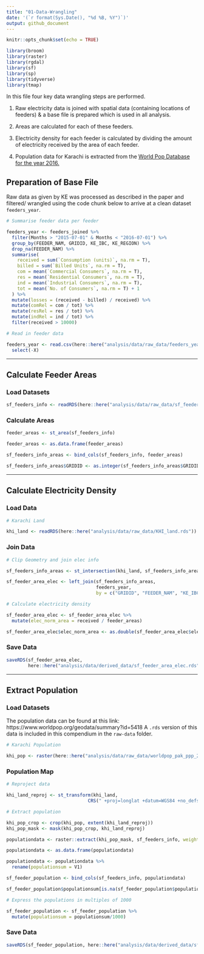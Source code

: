 ```yaml
---
title: "01-Data-Wrangling"
date: '(`r format(Sys.Date(), "%d %B, %Y")`)'
output: github_document
---
```


```r
knitr::opts_chunk$set(echo = TRUE)

library(broom)
library(raster)
library(rgdal)
library(sf)
library(sp)
library(tidyverse)
library(tmap)
```

In this file four key data wrangling steps are performed.

1. Raw electricity data is joined with spatial data (containing locations of feeders) & a base file is prepared which is used in all analysis.

2. Areas are calculated for each of these feeders.

3. Electricity density for each feeder is calculated by dividing the amount of electricity received by the area of each feeder.

4. Population data for Karachi is extracted from the [World Pop Database for the year 2016.](https://www.worldpop.org/geodata/summary?id=5418)

## Preparation of Base File

Raw data as given by KE was processed as described in the paper and filtered/ wrangled using the code chunk below to arrive at a clean dataset `feeders_year`.

```r
# Summarise feeder data per feeder

feeders_year <- feeders_joined %>%
  filter(Months > "2015-07-01" & Months < "2016-07-01") %>%
  group_by(FEEDER_NAM, GRIDID, KE_IBC, KE_REGION) %>%
  drop_na(FEEDER_NAM) %>%
  summarise(
    received = sum(`Consumption (units)`, na.rm = T),
    billed = sum(`Billed Units`, na.rm = T),
    com = mean(`Commercial Consumers`, na.rm = T),
    res = mean(`Residential Consumers`, na.rm = T),
    ind = mean(`Industrial Consumers`, na.rm = T),
    tot = mean(`No. of Consumers`, na.rm = T) + 1
  ) %>%
  mutate(losses = (received - billed) / received) %>%
  mutate(comRel = com / tot) %>%
  mutate(resRel = res / tot) %>%
  mutate(indRel = ind / tot) %>%
  filter(received > 10000)
```

```r
# Read in feeder data

feeders_year <- read.csv(here::here("analysis/data/raw_data/feeders_year.csv")) %>% 
  select(-X)
```

---

## Calculate Feeder Areas

### Load Datasets

```r
sf_feeders_info <- readRDS(here::here("analysis/data/raw_data/sf_feeders_info.rds"))

```

### Calculate Areas

```r
feeder_areas <- st_area(sf_feeders_info)

feeder_areas <- as.data.frame(feeder_areas)

sf_feeders_info_areas <- bind_cols(sf_feeders_info, feeder_areas)

sf_feeders_info_areas$GRIDID <- as.integer(sf_feeders_info_areas$GRIDID)
```

---

## Calculate Electricity Density

### Load Data

```r
# Karachi Land

khi_land <- readRDS(here::here("analysis/data/raw_data/KHI_land.rds"))

```

### Join Data

```r
# Clip Geometry and join elec info

sf_feeders_info_areas <- st_intersection(khi_land, sf_feeders_info_areas)

sf_feeder_area_elec <- left_join(sf_feeders_info_areas, 
                                 feeders_year,
                                 by = c("GRIDID", "FEEDER_NAM", "KE_IBC", "KE_REGION"))
```

```r
# Calculate electricity density

sf_feeder_area_elec <- sf_feeder_area_elec %>% 
  mutate(elec_norm_area = received / feeder_areas)

sf_feeder_area_elec$elec_norm_area <- as.double(sf_feeder_area_elec$elec_norm_area)

```

### Save Data

```r
saveRDS(sf_feeder_area_elec,
        here::here("analysis/data/derived_data/sf_feeder_area_elec.rds"))
```

---

## Extract Population

### Load Datasets

The population data can be found at this link: https://www.worldpop.org/geodata/summary?id=5418
A `.rds` version of this data is included in this compendium in the `raw-data` folder.

```r
# Karachi Population

khi_pop <- raster(here::here("analysis/data/raw_data/worldpop_pak_ppp_2016.tif"))
```

### Population Map

```r

# Reproject data

khi_land_reproj <- st_transform(khi_land, 
                              CRS(" +proj=longlat +datum=WGS84 +no_defs +ellps=WGS84 +towgs84=0,0,0"))

# Extract population

khi_pop_crop <- crop(khi_pop, extent(khi_land_reproj))
khi_pop_mask <- mask(khi_pop_crop, khi_land_reproj)

populationdata <- raster::extract(khi_pop_mask, sf_feeders_info, weights=FALSE, fun=sum)

populationdata <- as.data.frame(populationdata)

populationdata <- populationdata %>% 
  rename(populationsum = V1)

sf_feeder_population <- bind_cols(sf_feeders_info, populationdata)

sf_feeder_population$populationsum[is.na(sf_feeder_population$populationsum)] <- 0

```

```r
# Express the populations in multiples of 1000

sf_feeder_population <- sf_feeder_population %>% 
  mutate(populationsum = populationsum/1000)
```

### Save Data

```r
saveRDS(sf_feeder_population, here::here("analysis/data/derived_data/sf_feeder_population.rds"))
```

